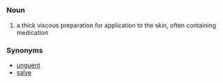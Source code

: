 =={{en}}==
===Noun===
#a thick viscous preparation for application to the skin, often containing medication

===Synonyms===
*[[unguent]]
*[[salve]]